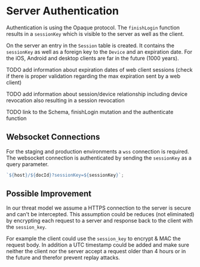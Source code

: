 # Server Authentication

Authentication is using the Opaque protocol. The `finishLogin` function results in a `sessionKey` which is visible to the server as well as the client.

On the server an entry in the `Session` table is created. It contains the `sessionKey` as well as a foreign key to the `Device` and an expiration date. For the iOS, Android and desktop clients are far in the future (1000 years).

TODO add information about expiration dates of web client sessions (check if there is proper validation regarding the max expiration sent by a web client)

TODO add information about session/device relationship including device revocation also resulting in a session revocation

TODO link to the Schema, finishLogin mutation and the authenticate function

## Websocket Connections

For the staging and production environments a `wss` connection is required. The websocket connection is authenticated by sending the `sessionKey` as a query parameter.

```js
`${host}/${docId}?sessionKey=${sessionKey}`;
```

## Possible Improvement

In our threat model we assume a HTTPS connection to the server is secure and can't be intercepted. This assumption could be reduces (not eliminated) by encrypting each request to a server and response back to the client with the `session_key`.

For example the client could use the `session_key` to encrypt & MAC the request body. In addition a UTC timestamp could be added and make sure neither the client nor the server accept a request older than 4 hours or in the future and therefor prevent replay attacks.

